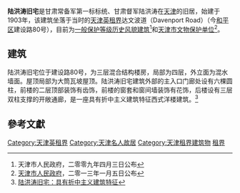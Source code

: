 {{文物保护单位
| 级别 = 省级
| 省区市 = 天津市
| 名称 = 陆洪涛旧居
| 图片 = [[File:陆洪涛旧宅.jpg|200px]] |
| 编号 = 4-49
| 分类 = 近现代重要史迹及代表性建筑
| 时代 = 中华民国
| 所在 = [[天津市|天津市]][[和平区_(天津市)|和平区]]
| 登录 = 2013年1月5日
}}
'''陆洪涛旧宅'''是甘肃常备军第一标标统、甘肃督军陆洪涛在[[天津|天津]]的旧居，始建于1903年，该建筑坐落于当时的[[天津英租界|天津英租界]]达文波道（Davenport Road）（今[[和平区_(天津市)|和平区]]建设路80号），目前为[[天津历史风貌建筑|一般保护等级历史风貌建筑]]<ref>天津市人民政府，二零零九年四月三日公布</ref>和[[天津市文物保护单位|天津市文物保护单位]]<ref>[[天津市人民政府|天津市人民政府]]，二零一三年一月五日公布</ref>。

== 建筑 ==
{{天津历史风貌建筑|
省区市 = 天津市 |
名称 = 陆洪涛旧宅 |
图片 = [[File:陆洪涛旧宅铭牌.jpg|200px]] |
编号 = 0130393 |
等级 = 一般保护 |
时代 = 1903年|
所在 = [[天津市|天津市]][[和平区_(天津市)|和平区]] |
公布 = 2009年4月3日 |
}}

陆洪涛旧宅位于建设路80号，为三层混合结构楼房，局部为四层，外立面为混水墙面。屋顶局部为大筒瓦坡屋顶。陆洪涛旧宅建筑外部的主入口门廊处设有六棵圆柱，前楼的二层顶部装饰有齿饰，前楼的窗套和窗间墙装饰有花饰，后楼设有三层双柱支撑的开敞通廊，是一座具有折中主义建筑特征西式洋楼建筑。<ref>[http://www.chinanews.com/cul/news/2009/11-17/1969014.shtml 陆洪涛旧宅：具有折中主义建筑特征]</ref>

==參考文獻==
<div class="references-small">
<references />
</div>

{{天津市名人故居}}
{{天津市文物保护单位}}

[[Category:天津英租界|Category:天津英租界]]
[[Category:天津名人故居|Category:天津名人故居]]
[[Category:天津租界建筑物|Category:天津租界建筑物]]
[[Category:中国近代建筑|租界]]